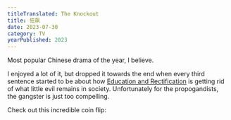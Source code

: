 ```yaml
---
titleTranslated: The Knockout
title: 狂飙
date: 2023-07-30
category: TV
yearPublished: 2023
---
```



Most popular Chinese drama of the year, I believe.

I enjoyed a lot of it, but dropped it towards the end when every third sentence started to be about how [Education and Rectification](https://www.thechinastory.org/xis-2021-political-legal-rectification-campaign/) is getting rid of what little evil remains in society. Unfortunately for the propogandists, the gangster is just too compelling.

Check out this incredible coin flip:

<Grid>
    <YouTube client:only="react" id="LnqQjV85BTk" titleTranslated="The Knockout, coin flip" />
</Grid>

